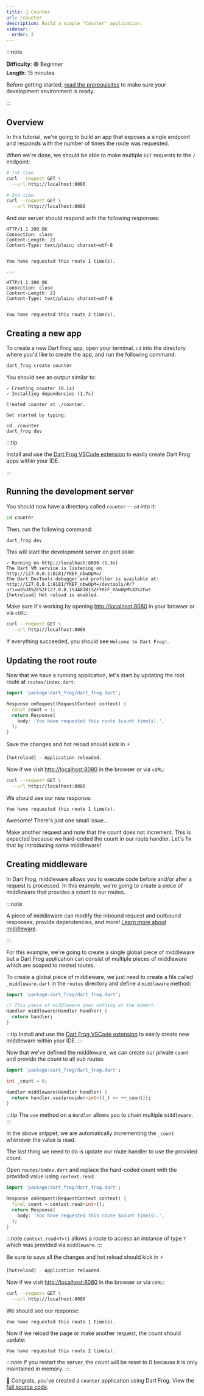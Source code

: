 ```yaml
---
title: 🔢 Counter
url: /counter
description: Build a simple "Counter" application.
sidebar:
  order: 3
---
```


:::note

**Difficulty**: 🟢 Beginner<br/> **Length**: 15 minutes

Before getting started,
[read the prerequisites](/getting-started/#prerequisites) to make sure your
development environment is ready.

:::

## Overview

In this tutorial, we're going to build an app that exposes a single endpoint and
responds with the number of times the route was requested.

When we're done, we should be able to make multiple `GET` requests to the `/`
endpoint:

```bash
# 1st time
curl --request GET \
  --url http://localhost:8080

# 2nd time
curl --request GET \
  --url http://localhost:8080
```

And our server should respond with the following responses:

```
HTTP/1.1 200 OK
Connection: close
Content-Length: 21
Content-Type: text/plain; charset=utf-8


You have requested this route 1 time(s).

---

HTTP/1.1 200 OK
Connection: close
Content-Length: 21
Content-Type: text/plain; charset=utf-8


You have requested this route 2 time(s).
```

## Creating a new app

To create a new Dart Frog app, open your terminal, `cd` into the directory where
you'd like to create the app, and run the following command:

```bash
dart_frog create counter
```

You should see an output similar to:

```
✓ Creating counter (0.1s)
✓ Installing dependencies (1.7s)

Created counter at ./counter.

Get started by typing:

cd ./counter
dart_frog dev
```

:::tip

Install and use the
[Dart Frog VSCode extension](https://marketplace.visualstudio.com/items?itemName=DartFrog.dart-frog-dev)
to easily create Dart Frog apps within your IDE.

:::

## Running the development server

You should now have a directory called `counter` -- `cd` into it:

```bash
cd counter
```

Then, run the following command:

```bash
dart_frog dev
```

This will start the development server on port `8080`:

```
✓ Running on http://localhost:8080 (1.3s)
The Dart VM service is listening on http://127.0.0.1:8181/YKEF_nbwOpM=/
The Dart DevTools debugger and profiler is available at: http://127.0.0.1:8181/YKEF_nbwOpM=/devtools/#/?uri=ws%3A%2F%2F127.0.0.1%3A8181%2FYKEF_nbwOpM%3D%2Fws
[hotreload] Hot reload is enabled.
```

Make sure it's working by opening [http://localhost:8080](http://localhost:8080)
in your browser or via `cURL`:

```bash
curl --request GET \
  --url http://localhost:8080
```

If everything succeeded, you should see `Welcome to Dart Frog!`.

## Updating the root route

Now that we have a running application, let's start by updating the root route
at `routes/index.dart`:

```dart
import 'package:dart_frog/dart_frog.dart';

Response onRequest(RequestContext context) {
  const count = 1;
  return Response(
    body: 'You have requested this route $count time(s).',
  );
}
```

Save the changes and hot reload should kick in ⚡️

```bash
[hotreload] - Application reloaded.
```

Now if we visit [http://localhost:8080](http://localhost:8080) in the browser or
via `cURL`:

```bash
curl --request GET \
  --url http://localhost:8080
```

We should see our new response:

```
You have requested this route 1 time(s).
```

Awesome! There's just one small issue...

Make another request and note that the count does not increment. This is
expected because we hard-coded the count in our route handler. Let's fix that by
introducing some middleware!

## Creating middleware

In Dart Frog, middleware allows you to execute code before and/or after a
request is processed. In this example, we're going to create a piece of
middleware that provides a count to our routes.

:::note

A piece of middleware can modify the inbound request and outbound responses,
provide dependencies, and more!
[Learn more about middleware](/basics/middleware).

:::

For this example, we're going to create a single global piece of middleware but
a Dart Frog application can consist of multiple pieces of middleware which are
scoped to nested routes.

To create a global piece of middleware, we just need to create a file called
`_middleware.dart` in the `routes` directory and define a `middleware` method:

```dart
import 'package:dart_frog/dart_frog.dart';

// This piece of middleware does nothing at the moment.
Handler middleware(Handler handler) {
  return handler;
}
```

:::tip Install and use the
[Dart Frog VSCode extension](https://marketplace.visualstudio.com/items?itemName=DartFrog.dart-frog-dev)
to easily create new middleware within your IDE. :::

Now that we've defined the middleware, we can create our private `count` and
provide the count to all sub routes:

```dart
import 'package:dart_frog/dart_frog.dart';

int _count = 0;

Handler middleware(Handler handler) {
  return handler.use(provider<int>((_) => ++_count));
}
```

:::tip The `use` method on a `Handler` allows you to chain multiple
`middleware`. :::

In the above snippet, we are automatically incrementing the `_count` whenever
the value is read.

The last thing we need to do is update our route handler to use the provided
count.

Open `routes/index.dart` and replace the hard-coded count with the provided
value using `context.read`:

```dart
import 'package:dart_frog/dart_frog.dart';

Response onRequest(RequestContext context) {
  final count = context.read<int>();
  return Response(
    body: 'You have requested this route $count time(s).',
  );
}
```

:::note `context.read<T>()` allows a route to access an instance of type `T`
which was provided via `middleware`. :::

Be sure to save all the changes and hot reload should kick in ⚡️

```bash
[hotreload] - Application reloaded.
```

Now if we visit [http://localhost:8080](http://localhost:8080) in the browser or
via `cURL`:

```bash
curl --request GET \
  --url http://localhost:8080
```

We should see our response:

```
You have requested this route 1 time(s).
```

Now if we reload the page or make another request, the count should update:

```
You have requested this route 2 time(s).
```

:::note If you restart the server, the count will be reset to 0 because it is
only maintained in memory. :::

🎉 Congrats, you've created a `counter` application using Dart Frog. View the
[full source code](https://github.com/dart-frog-dev/dart_frog/tree/main/examples/counter).
